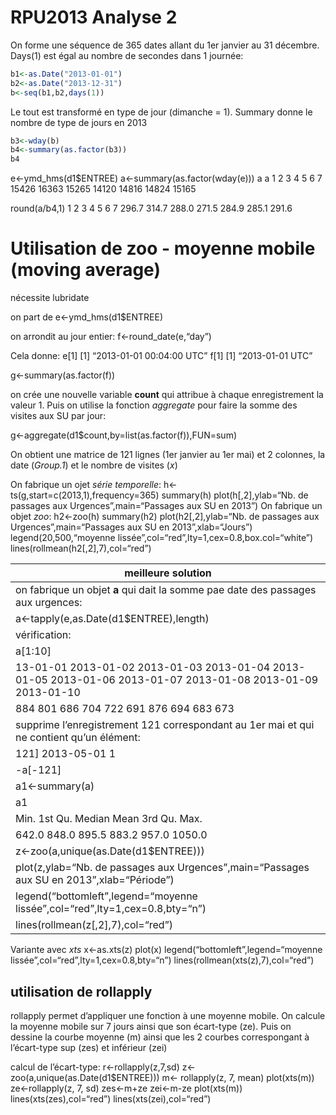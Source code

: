 RPU2013 Analyse 2
========================================================

On forme une séquence de 365 dates allant du 1er janvier au 31 décembre. Days(1) est égal au nombre de secondes dans 1 journée:
```r
b1<-as.Date("2013-01-01")
b2<-as.Date("2013-12-31")
b<-seq(b1,b2,days(1))
```
Le tout est transformé en type de jour (dimanche = 1). Summary donne le nombre de type de jours en 2013
```r
b3<-wday(b)
b4<-summary(as.factor(b3))
b4
```

e<-ymd_hms(d1$ENTREE)
a<-summary(as.factor(wday(e)))
a
 a
    1     2     3     4     5     6     7 
15426 16363 15265 14120 14816 14824 15165 

round(a/b4,1)
    1     2     3     4     5     6     7 
296.7 314.7 288.0 271.5 284.9 285.1 291.6 

Utilisation de zoo - moyenne mobile (moving average)
====================================================
nécessite lubridate

on part de e<-ymd_hms(d1$ENTREE)

on arrondit au jour entier:  f<-round_date(e,"day")

Cela donne:
e[1]
[1] "2013-01-01 00:04:00 UTC"
f[1]
[1] "2013-01-01 UTC"

 g<-summary(as.factor(f))
 
 on crée une nouvelle variable **count** qui attribue à chaque enregistrement la valeur 1. Puis on utilise la fonction *aggregate* pour faire la somme des visites aux SU par jour:
 
 g<-aggregate(d1$count,by=list(as.factor(f)),FUN=sum)
 
 On obtient une matrice de 121 lignes (1er janvier au 1er mai) et 2 colonnes, la date (*Group.1*) et le nombre de visites (*x*)
 
 On fabrique un ojet *série temporelle*:
  h<-ts(g,start=c(2013,1),frequency=365)
  summary(h)
  plot(h[,2],ylab="Nb. de passages aux Urgences",main="Passages aux SU en 2013")
 On fabrique un objet *zoo*:
  h2<-zoo(h)
  summary(h2)
  plot(h2[,2],ylab="Nb. de passages aux Urgences",main="Passages aux SU en 2013",xlab="Jours")
   legend(20,500,"moyenne lissée",col="red",lty=1,cex=0.8,box.col="white")
  lines(rollmean(h2[,2],7),col="red")
  
  meilleure solution
  ------------------
  on fabrique un objet **a** qui dait la somme pae date des passages aux urgences:
  a<-tapply(e,as.Date(d1$ENTREE),length)
  vérification:
  a[1:10]
2013-01-01 2013-01-02 2013-01-03 2013-01-04 2013-01-05 2013-01-06 2013-01-07 2013-01-08 2013-01-09 2013-01-10 
       884        801        686        704        722        691        876        694        683        673 
On supprime l'enregistrement 121 correspondant au 1er mai et qui ne contient qu'un élément:
a[121]  2013-05-01 1 
a<-a[-121]
  a1<-summary(a)
  a1
  Min. 1st Qu.  Median    Mean 3rd Qu.    Max. 
  642.0   848.0   895.5   883.2   957.0  1050.0 
  z<-zoo(a,unique(as.Date(d1$ENTREE)))
  plot(z,ylab="Nb. de passages aux Urgences",main="Passages aux SU en 2013",xlab="Période")
  legend("bottomleft",legend="moyenne lissée",col="red",lty=1,cex=0.8,bty="n")
  lines(rollmean(z[,2],7),col="red")
  
Variante avec *xts*
 x<-as.xts(z)
 plot(x)
 legend("bottomleft",legend="moyenne lissée",col="red",lty=1,cex=0.8,bty="n")
lines(rollmean(xts(z),7),col="red")

utilisation de rollapply
------------------------
rollapply permet d'appliquer une fonction à une moyenne mobile. On calcule la moyenne mobile sur 7 jours ainsi que son écart-type (ze). Puis on dessine la courbe moyenne (m) ainsi que les 2 courbes correspongant à l'écart-type sup (zes) et inférieur (zei)

calcul de l'écart-type:
r<-rollapply(z,7,sd)
z<-zoo(a,unique(as.Date(d1$ENTREE)))
m<- rollapply(z, 7, mean)
plot(xts(m))
ze<-rollapply(z, 7, sd)
zes<-m+ze
zei<-m-ze
plot(xts(m))
lines(xts(zes),col="red")
lines(xts(zei),col="red")

